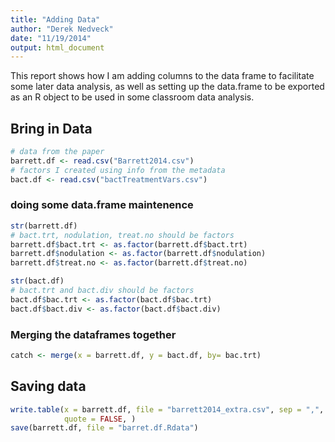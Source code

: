 ```yaml
---
title: "Adding Data"
author: "Derek Nedveck"
date: "11/19/2014"
output: html_document
---
```


This report shows how I am adding columns to the data frame to facilitate some later data analysis, as well as setting up the data.frame to be exported as an R object to be used in some classroom data analysis. 

## Bring in Data
```r
# data from the paper
barrett.df <- read.csv("Barrett2014.csv")
# factors I created using info from the metadata
bact.df <- read.csv("bactTreatmentVars.csv")
```

### doing some data.frame maintenence

```r
str(barrett.df)
# bact.trt, nodulation, treat.no should be factors
barrett.df$bact.trt <- as.factor(barrett.df$bact.trt)
barrett.df$nodulation <- as.factor(barrett.df$nodulation)
barrett.df$treat.no <- as.factor(barrett.df$treat.no)
```

```r
str(bact.df)
# bact.trt and bact.div should be factors
bact.df$bac.trt <- as.factor(bact.df$bac.trt)
bact.df$bact.div <- as.factor(bact.df$bact.div)
```


### Merging the dataframes together 

```r
catch <- merge(x = barrett.df, y = bact.df, by= bac.trt)
```








## Saving data
```r
write.table(x = barrett.df, file = "barrett2014_extra.csv", sep = ",",
            quote = FALSE, )
save(barrett.df, file = "barret.df.Rdata")
```

